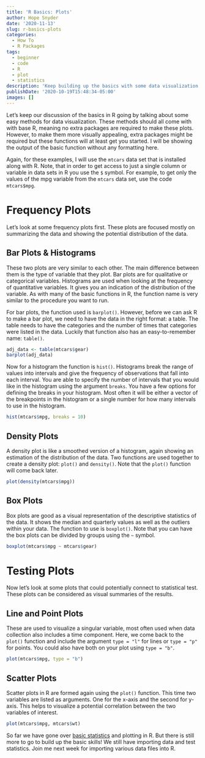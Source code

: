 ```yaml
---
title: 'R Basics: Plots'
author: Hope Snyder
date: '2020-11-13'
slug: r-basics-plots
categories:
  - How To
  - R Packages
tags:
  - beginner
  - code
  - R
  - plot
  - statistics
description: 'Keep building up the basics with some data visualization.'
publishDate: '2020-10-19T15:48:34-05:00'
images: []
---
```


Let's keep our discussion of the basics in R going by talking about some easy methods for data visualization.  These methods should all come with with base R, meaning no extra packages are required to make these plots.  However, to make them more visually appealing, extra packages might be required but these functions will at least get you started.  I will be showing the output of the basic function without any formatting here.

Again, for these examples, I will use the `mtcars` data set that is installed along with R.  Note, that in order to get access to just a single column or variable in data sets in R you use the `$` symbol.  For example, to get only the values of the mpg variable from the `mtcars` data set, use the code `mtcars$mpg`.

# Frequency Plots 

Let's look at some frequency plots first.  These plots are focused mostly on summarizing the data and showing the potential distribution of the data.

## Bar Plots & Histograms

These two plots are very similar to each other.  The main difference between them is the type of variable that they plot.  Bar plots are for qualitative or categorical variables.  Histograms are used when looking at the frequency of quantitative variables.  It gives you an indication of the distribution of the variable.  As with many of the basic functions in R, the function name is very similar to the procedure you want to run.

For bar plots, the function used is `barplot()`.  However, before we can ask R to make a bar plot, we need to have the data in the right format: a table.  The table needs to have the categories and the number of times that categories were listed in the data.  Luckily that function also has an easy-to-remember name: `table()`.

```r
adj_data <- table(mtcars$gear)
barplot(adj_data)
```

Now for a histogram the function is `hist()`.  Histograms break the range of values into intervals and give the frequency of observations that fall into each interval.  You are able to specify the number of intervals that you would like in the histogram using the argument `breaks`.  You have a few options for defining the breaks in your histogram.  Most often it will be either a vector of the breakpoints in the histogram or a single number for how many intervals to use in the histogram.

```r
hist(mtcars$mpg, breaks = 10)
```

## Density Plots

A density plot is like a smoothed version of a histogram, again showing an estimation of the distribution of the data.  Two functions are used together to create a density plot: `plot()` and `density()`.  Note that the `plot()` function will come back later.

```r
plot(density(mtcars$mpg))
```

## Box Plots

Box plots are good as a visual representation of the descriptive statistics of the data.  It shows the median and quarterly values as well as the outliers within your data.  The function to use is `boxplot()`.  Note that you can have the box plots can be divided by groups using the `~` symbol.  

```r
boxplot(mtcars$mpg ~ mtcars$gear)
```

# Testing Plots

Now let's look at some plots that could potentially connect to statistical test.  These plots can be considered as visual summaries of the results.

## Line and Point Plots

These are used to visualize a singular variable, most often used when data collection also includes a time component.  Here, we come back to the `plot()` function and include the argument `type = "l"` for lines or `type = "p"` for points.  You could also have both on your plot using `type = "b"`.

```r
plot(mtcars$mpg, type = "b")
```

## Scatter Plots

Scatter plots in R are formed again using the `plot()` function.  This time two variables are listed as arguments.  One for the x-axis and the second for y-axis.  This helps to visualize a potential correlation between the two variables of interest.

```r
plot(mtcars$mpg, mtcars$wt)
```

</div></div>
So far we have gone over [basic statistics](https://realmagic.netlify.app/posts/r-basics-descriptive-statistics/) and plotting in R.  But there is still more to go to build up the basic skills!  We still have importing data and test statistics. Join me next week for importing various data files into R. 
